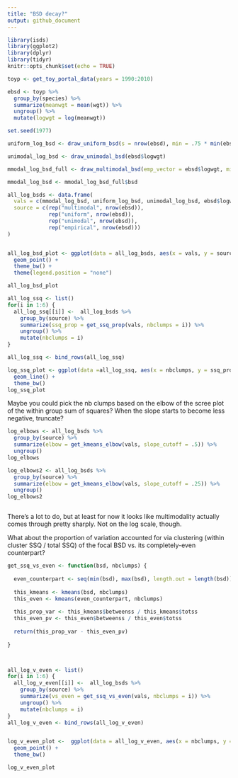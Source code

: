 ```yaml
---
title: "BSD decay?"
output: github_document
---
```


```r
library(isds)
library(ggplot2)
library(dplyr)
library(tidyr)
knitr::opts_chunk$set(echo = TRUE)

toyp <- get_toy_portal_data(years = 1990:2010)

ebsd <- toyp %>%
  group_by(species) %>%
  summarize(meanwgt = mean(wgt)) %>%
  ungroup() %>%
  mutate(logwgt = log(meanwgt))

set.seed(1977)

uniform_log_bsd <- draw_uniform_bsd(s = nrow(ebsd), min = .75 * min(ebsd$logwgt), max = 1.1 *max(ebsd$logwgt))

unimodal_log_bsd <- draw_unimodal_bsd(ebsd$logwgt)

mmodal_log_bsd_full <- draw_multimodal_bsd(emp_vector = ebsd$logwgt, min_sd_coeff = .5, max_sd_coeff = .5)

mmodal_log_bsd <- mmodal_log_bsd_full$bsd
```


```r

all_log_bsds <- data.frame(
  vals = c(mmodal_log_bsd, uniform_log_bsd, unimodal_log_bsd, ebsd$logwgt),
  source = c(rep("multimodal", nrow(ebsd)),
             rep("uniform", nrow(ebsd)), 
             rep("unimodal", nrow(ebsd)),
             rep("empirical", nrow(ebsd)))
)


all_log_bsd_plot <- ggplot(data = all_log_bsds, aes(x = vals, y = source, color = source)) +
  geom_point() +
  theme_bw() +
  theme(legend.position = "none")

all_log_bsd_plot

```



```r
all_log_ssq <- list() 
for(i in 1:6) {
  all_log_ssq[[i]] <-  all_log_bsds %>%
    group_by(source) %>%
    summarize(ssq_prop = get_ssq_prop(vals, nbclumps = i)) %>%
    ungroup() %>%
    mutate(nbclumps = i)
}

all_log_ssq <- bind_rows(all_log_ssq)

log_ssq_plot <- ggplot(data =all_log_ssq, aes(x = nbclumps, y = ssq_prop, color = source)) + 
  geom_line() +
  theme_bw()
log_ssq_plot
```


Maybe you could pick the nb clumps based on the elbow of the scree plot of the within group sum of squares?
When the slope starts to become less negative, truncate?

```r
log_elbows <- all_log_bsds %>%
  group_by(source) %>%
  summarize(elbow = get_kmeans_elbow(vals, slope_cutoff = .5)) %>%
  ungroup()
log_elbows

log_elbows2 <- all_log_bsds %>%
  group_by(source) %>%
  summarize(elbow = get_kmeans_elbow(vals, slope_cutoff = .25)) %>%
  ungroup()
log_elbows2



```



There's a lot to do, but at least for now it looks like multimodality actually comes through pretty sharply. Not on the log scale, though.


What about the proportion of variation accounted for via clustering (within cluster SSQ / total SSQ) of the focal BSD vs. its completely-even counterpart? 


```r

get_ssq_vs_even <- function(bsd, nbclumps) {
  
  even_counterpart <- seq(min(bsd), max(bsd), length.out = length(bsd))
  
  this_kmeans <- kmeans(bsd, nbclumps)
  this_even <- kmeans(even_counterpart, nbclumps)
  
  this_prop_var <- this_kmeans$betweenss / this_kmeans$totss
  this_even_pv <- this_even$betweenss / this_even$totss
  
  return(this_prop_var - this_even_pv)
  
}



all_log_v_even <- list() 
for(i in 1:6) {
  all_log_v_even[[i]] <-  all_log_bsds %>%
    group_by(source) %>%
    summarize(vs_even = get_ssq_vs_even(vals, nbclumps = i)) %>%
    ungroup() %>%
    mutate(nbclumps = i)
}
all_log_v_even <- bind_rows(all_log_v_even)


log_v_even_plot <-  ggplot(data = all_log_v_even, aes(x = nbclumps, y = vs_even, color = source)) +
  geom_point() +
  theme_bw() 

log_v_even_plot


```


